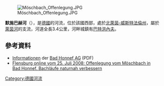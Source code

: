 {{No footnotes|time=2020-08-10T06:01:10+00:00}}
{{Coord|50|38|53|N|7|12|52|E|display=title}}
[[Image:Möschbach_Offenlegung.JPG|right]]

'''默施巴赫河'''（{{lang-de|Möschbach}}），是[[德國|德國]]的河流，位於該國西部，處於[[北萊茵-威斯特法倫州|北萊茵-威斯特法倫州]]，屬於[[萊茵河|萊茵河]]的支流，河道全長3.4公里，河畔城鎮有[[巴特洪內夫|巴特洪內夫]]。

==參考資料==
* [http://bhag-lexikon.de/index.php?id=5316&l=2 Informationen] {{Wayback|url=http://bhag-lexikon.de/index.php?id=5316&l=2 |date=20160304120242 }} der [[Bad_Honnef_AG|Bad Honnef AG]] (PDF)
* [http://www.flensburg-online.de/blog/2008-07/offenlegung-vom-moschbach-in-bad-honnef-bachlaufe-naturnah-verbessern.html Flensburg online vom 25. Juli 2008: Offenlegung vom Möschbach in Bad Honnef. Bachläufe naturnah verbessern] {{Wayback|url=http://www.flensburg-online.de/blog/2008-07/offenlegung-vom-moschbach-in-bad-honnef-bachlaufe-naturnah-verbessern.html |date=20160304090806 }}

{{Germany-geo-stub}}
[[Category:德國河流|Category:德國河流]]